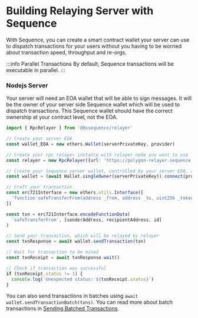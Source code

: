 # Building Relaying Server with Sequence
With Sequence, you can create a smart contract wallet your server can use to dispatch transactions for your users without you having to be worried about transaction speed, throughput and re-orgs.

:::info Parallel Transactions
By default, Sequence transactions will be executable in parallel. 
:::


### Nodejs Server
Your server will need an EOA wallet that will be able to sign messages. It will be the owner of your server side Sequence wallet which will be used to dispatch transactions.
This Sequence wallet should have the correct ownership at your contract level, not the EOA.

```ts
import { RpcRelayer } from '@0xsequence/relayer'

// Create your server EOA
const wallet_EOA = new ethers.Wallet(serverPrivateKey, provider)

// Create your rpc relayer instance with relayer node you want to use
const relayer = new RpcRelayer({url: 'https://polygon-relayer.sequence.app'})

// Create your Sequence server wallet, controlled by your server EOA, and connect it to the relayer
const wallet = (await Wallet.singleOwner(serverPrivateKey)).connect(provider, relayer)

// Craft your transaction
const erc721Interface = new ethers.utils.Interface([
  'function safeTransferFrom(address _from, address _to, uint256 _tokenId)'
])

const txn = erc721Interface.encodeFunctionData(
  'safeTransferFrom', [senderAddress, recipientAddress, id]
)

// Send your transaction, which will be relayed by relayer
const txnResponse = await wallet.sendTransaction(txn)

// Wait for transaction to be mined
const txnReceipt = await txnResponse.wait()

// Check if transaction was successful 
if (txnReceipt.status != 1) {
  console.log(`Unexpected status: ${txnReceipt.status}`)
}

```

You can also send transactions in batches using `await wallet.sendTransactionBatch(txns)`. You can read more about batch transactions in [Sending Batched Transactions](/build-with-sequence/send-batch-transactions).